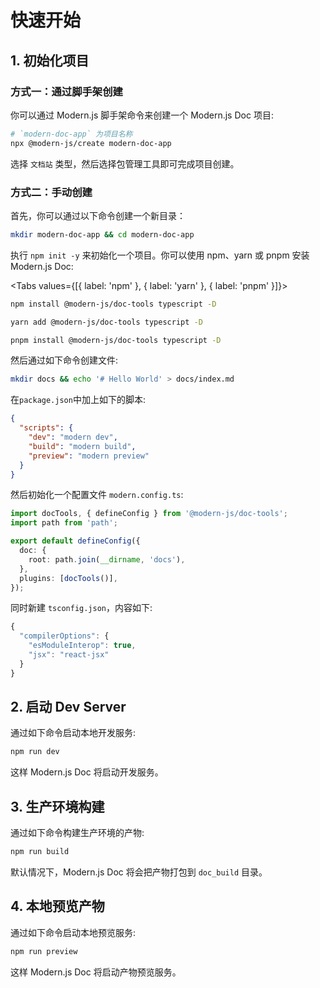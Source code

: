 # 快速开始

## 1. 初始化项目

### 方式一：通过脚手架创建

你可以通过 Modern.js 脚手架命令来创建一个 Modern.js Doc 项目:

```bash
# `modern-doc-app` 为项目名称
npx @modern-js/create modern-doc-app
```

选择 `文档站` 类型，然后选择包管理工具即可完成项目创建。

### 方式二：手动创建

首先，你可以通过以下命令创建一个新目录：

```bash
mkdir modern-doc-app && cd modern-doc-app
```

执行 `npm init -y` 来初始化一个项目。你可以使用 npm、yarn 或 pnpm 安装 Modern.js Doc:


<Tabs values={[{ label: 'npm' }, { label: 'yarn' }, { label: 'pnpm' }]}>
  <Tab>

```sh
npm install @modern-js/doc-tools typescript -D
```

  </Tab>

<Tab>

```sh
yarn add @modern-js/doc-tools typescript -D
```

</Tab>

<Tab>

```sh
pnpm install @modern-js/doc-tools typescript -D
```

</Tab>

</Tabs>

然后通过如下命令创建文件:

```bash
mkdir docs && echo '# Hello World' > docs/index.md
```

在`package.json`中加上如下的脚本:

```json
{
  "scripts": {
    "dev": "modern dev",
    "build": "modern build",
    "preview": "modern preview"
  }
}
```

然后初始化一个配置文件 `modern.config.ts`:

```ts title="modern.config.ts"
import docTools, { defineConfig } from '@modern-js/doc-tools';
import path from 'path';

export default defineConfig({
  doc: {
    root: path.join(__dirname, 'docs'),
  },
  plugins: [docTools()],
});
```

同时新建 `tsconfig.json`，内容如下:

```ts
{
  "compilerOptions": {
    "esModuleInterop": true,
    "jsx": "react-jsx"
  }
}
```

## 2. 启动 Dev Server

通过如下命令启动本地开发服务:

```bash
npm run dev
```

这样 Modern.js Doc 将启动开发服务。

## 3. 生产环境构建

通过如下命令构建生产环境的产物:

```bash
npm run build
```

默认情况下，Modern.js Doc 将会把产物打包到 `doc_build` 目录。

## 4. 本地预览产物

通过如下命令启动本地预览服务:

```bash
npm run preview
```

这样 Modern.js Doc 将启动产物预览服务。

